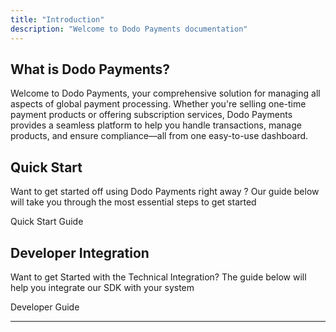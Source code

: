 ```yaml
---
title: "Introduction"
description: "Welcome to Dodo Payments documentation"
---
```


## What is Dodo Payments?

Welcome to Dodo Payments, your comprehensive solution for managing all aspects of global payment processing. Whether you're selling one-time payment products or offering subscription services, Dodo Payments provides a seamless platform to help you handle transactions, manage products, and ensure compliance—all from one easy-to-use dashboard.


## Quick Start

Want to get started off using Dodo Payments right away ? Our guide below will take you through the most essential steps to get started

<Card title="Quick Start Guide" horizontal icon="rocket" href="/quickstart">
  Quick Start Guide
</Card>

## Developer Integration

Want to get Started with the Technical Integration? The guide below will help you integrate our SDK with your system

<Card title="For Developers" horizontal icon="brackets-curly" href="/api-reference/introduction">
  Developer Guide
</Card>

***